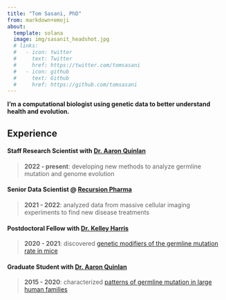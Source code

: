 ```yaml
---
title: "Tom Sasani, PhD"
from: markdown+emoji
about:
  template: solana
  image: img/sasanit_headshot.jpg
  # links:
  #   - icon: twitter
  #     text: Twitter
  #     href: https://twitter.com/tomsasani
  #   - icon: github
  #     text: Github
  #     href: https://github.com/tomsasani
---
```


**I’m a computational biologist using genetic data to better understand health and evolution.**

## Experience

#### Staff Research Scientist with [Dr. Aaron Quinlan](http://quinlanlab.org/)

> **2022 - present**: developing new methods to analyze germline mutation and genome evolution

#### Senior Data Scientist @ [Recursion Pharma](https://www.recursion.com/)

> **2021 - 2022**: analyzed data from massive cellular imaging experiments to find new disease treatments

#### Postdoctoral Fellow with [Dr. Kelley Harris](https://sites.google.com/site/harriskelley/home)

> **2020 - 2021**: discovered [genetic modifiers of the germline mutation rate in mice](https://www.nature.com/articles/s41586-022-04701-5)

#### Graduate Student with [Dr. Aaron Quinlan](http://quinlanlab.org/)

> **2015 - 2020**: characterized [patterns of germline mutation in large human families](https://elifesciences.org/articles/46922)

<!-- ## Education 

**University of Utah** | Salt Lake City, UT 

> Ph.D in Human Genetics | 2015 - 2019

**Lawrence University** | Appleton, WI

> B.A. in Biochemistry, *summa cum laude* | 2011 - 2015 -->
